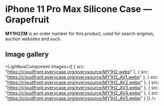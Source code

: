 
# iPhone 11 Pro Max Silicone Case — Grapefruit

<Callout type='info' emoji='👉🏻'>**MY1H2ZM** is an order number for this product, used for search engines, auction websites and such.</Callout>

## Image gallery

<LightboxComponent
    images={[
      {
        src: "https://cloudfront.everycase.org/everysource/MY1H2.webp"
      },
      {
        src: "https://cloudfront.everycase.org/everysource/MY1H2_AV1.webp"
      },
      {
        src: "https://cloudfront.everycase.org/everysource/MY1H2_AV2.webp"
      },
      {
        src: "https://cloudfront.everycase.org/everysource/MY1H2_AV3.webp"
      },
      {
        src: "https://cloudfront.everycase.org/everysource/MY1H2_AV4.webp"
      },
      {
        src: "https://cloudfront.everycase.org/everysource/MY1H2_AV5.webp"
      }
    ]}
  />
